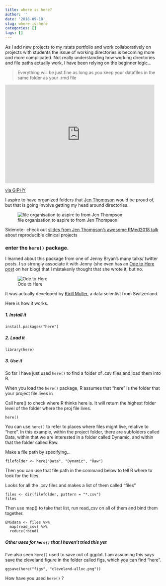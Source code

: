 ```yaml
---
title: where is here?
author: ''
date: '2018-09-18'
slug: where-is-here
categories: []
tags: []
---
```


As I add new projects to my rstats portfolio and work collaboratively on projects with students the issue of working directories is becoming more and more complicated. Not really understanding how working directories and file paths actually work, I have been relying on the beginner logic...

> Everything will be just fine as long as you keep your datafiles in the same folder as your .rmd file 

<iframe src="https://giphy.com/embed/vItkAzRz4wTv2" width="480" height="317" frameBorder="0" class="giphy-embed" allowFullScreen></iframe><p><a href="https://giphy.com/gifs/vintage-everyday-hindenburg-vItkAzRz4wTv2">via GIPHY</a></p>

I aspire to have organized folders that [Jen Thompson](@jent103) would be proud of, but that is going involve getting my head around directories.

![file organisation to aspire to from Jen Thompson](/post/2018-09-18-where-is-here_files/organized .png)

Sidenote- check out [slides from Jen Thompson's awesome RMed2018 talk](bit.ly/jlt-rmed2018) about reproducible clinical projects

### enter the `here()` package. 

I learned about this package from one of Jenny Bryan's many talks/ twitter posts. I so strongly associate it with Jenny (she even has an [Ode to Here post](https://github.com/jennybc/here_here) on her blog) that I mistakenly thought that she wrote it, but no. 

![Ode to Here](/post/2018-09-18-where-is-here_files/here.png)

It was actually developed by [Kirill Muller](@krlmlr), a data scientist from Switzerland. 

Here is how it works. 

##### 1. Install it

```
install.packages("here")
```


##### 2. Load it
```
library(here)
```

##### 3. Use it

So far I have just used `here()` to find a folder of .csv files and load them into R. 

When you load the `here()` package, R assumes that "here" is the folder that your project file lives in

Call here() to check where R thinks here is. It will return the highest folder level of the folder where the proj file lives. 

```
here()
```

You can use `here()` to refer to places where files might live, relative to "here". In this example, within the project folder, there are subfolders called Data, within that we are interested in a folder called Dynamic, and within that the folder called Raw. 

Make a file path by specifying...

```
filefolder <- here("Data", "Dynamic", "Raw")
```

Then you can use that file path in the command below to tell R where to look for the files. 

Looks for all the .csv files and makes a list of them called "files"
```
files <- dir(filefolder, pattern = "*.csv")
files
```

Then use map() to take that list, run read_csv on all of them and bind them together.
```
EMGdata <- files %>%
  map(read_csv) %>% 
  reduce(rbind)

```

##### Other uses for `here()` that I haven't tried this yet

I've also seen `here()` used to save out of ggplot. I am assuming this says save the cleveland figure in the folder called figs, which you can find "here". 

```
ggsave(here("figs", "cleveland-alloc.png"))
```

How have you used `here()` ?
